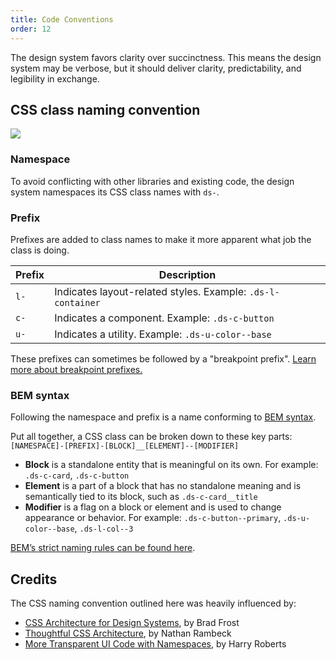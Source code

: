 ```yaml
---
title: Code Conventions
order: 12
---
```


The design system favors clarity over succinctness. This means the design system may be verbose, but it should deliver clarity, predictability, and legibility in exchange.

## CSS class naming convention

<img src="https://design.cms.gov/images/naming-convention.svg" class="ds-u-border--1" />

### Namespace

To avoid conflicting with other libraries and existing code, the design system namespaces its CSS class names with `ds-`.

### Prefix

Prefixes are added to class names to make it more apparent what job the class is doing.

| Prefix | Description                                                 |
| ------ | ----------------------------------------------------------- |
| `l-`   | Indicates layout-related styles. Example: `.ds-l-container` |
| `c-`   | Indicates a component. Example: `.ds-c-button`              |
| `u-`   | Indicates a utility. Example: `.ds-u-color--base`           |

These prefixes can sometimes be followed by a "breakpoint prefix". [Learn more about breakpoint prefixes.](/foundation/layout-grid/responsive-design/)

### BEM syntax

Following the namespace and prefix is a name conforming to [BEM syntax](http://getbem.com/introduction/).

Put all together, a CSS class can be broken down to these key parts: `[NAMESPACE]-[PREFIX]-[BLOCK]__[ELEMENT]--[MODIFIER]`

- **Block** is a standalone entity that is meaningful on its own. For example: `.ds-c-card`, `.ds-c-button`
- **Element** is a part of a block that has no standalone meaning and is semantically tied to its block, such as `.ds-c-card__title`
- **Modifier** is a flag on a block or element and is used to change appearance or behavior. For example: `.ds-c-button--primary`, `.ds-u-color--base`, `.ds-l-col--3`

[BEM’s strict naming rules can be found here](http://getbem.com/naming/).

## Credits

The CSS naming convention outlined here was heavily influenced by:

- [CSS Architecture for Design Systems](http://bradfrost.com/blog/post/css-architecture-for-design-systems/), by Brad Frost
- [Thoughtful CSS Architecture](https://seesparkbox.com/foundry/thoughtful_css_architecture), by Nathan Rambeck
- [More Transparent UI Code with Namespaces](https://csswizardry.com/2015/03/more-transparent-ui-code-with-namespaces/), by Harry Roberts
